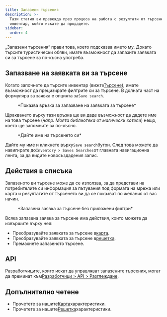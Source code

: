 ```yaml
---
title: Запазени търсения
description: >-
  Тази статия ви превежда през процеса на работа с резултати от търсене на
  инвентар, който искате да продадете.
sidebar:
  order: 4
---
```


„Запазени търсения“ прави това, което подсказва името му. Докато търсите туристически обяви, имате възможност да запазите заявката си за търсене за по-късна употреба.

## Запазване на заявката ви за търсене

Когато започнете да търсите инвентар (вижте[Търсене](/studio/search)), имате възможност да прецизирате филтрите си за търсене.
В долната част на формуляра за заявка е опцията за`Save search`.

<figure>
  <CloudinaryImage width="350" height="329" resize="scale" quality="best" alt="Запазване на търсене" src="academy/save-search" errorImage="noimage_opaque_nyrtl0.png" />

  <figcaption>*Показва връзка за запазване на заявката за търсене*</figcaption>
</figure>


Щракването върху тази връзка ще ви даде възможност да дадете име на това търсене (*напр. Моята библиотека от магически хотели*) нещо, което ще запомните за по-късно.

<figure>
  <CloudinaryImage width="350" height="329" resize="scale" quality="best" alt="Дайте име на търсенето си" src="academy/name-save-search" errorImage="noimage_opaque_nyrtl0.png" />

  <figcaption>*Дайте име на търсенето си*</figcaption>
</figure>


Дайте му име и кликнете върху`Save search`бутон. След това можете да навигирате до`Inventory > Saves Searches`от главната навигационна лента, за да видите новосъздадения запис.

## Действия в списъка

Запазеното ви търсене може да се използва, за да представи на потребителите си информация за пътувания под формата на мрежа или карта и резултатите от търсенето ви да се показват по желания от вас начин.

<figure>
  <CloudinaryImage width="700" height="939" resize="scale" quality="best" alt="Запазени действия за търсене" src="academy/saved-search-actions" errorImage="noimage_opaque_nyrtl0.png" />

  <figcaption>*Запазена заявка за търсене без приложени филтри*</figcaption>
</figure>


Всяка запазена заявка за търсене има действия, които можете да извършите върху нея:

* Преобразувайте заявката за търсене в[карта](/studio/maps).
* Преобразувайте заявката за търсене в[решетка](/studio/grids).
* Премахнете запазеното търсене.

## API

Разработчиците, които искат да управляват запазените търсения, могат да преминат към[Разработчици > API > Разглеждане](/developers/apis/#browse-api).

## Допълнително четене

* Прочетете за нашите[Карта](/studio/maps)характеристики.
* Прочетете за нашите[Решетка](/studio/grids)характеристики.

